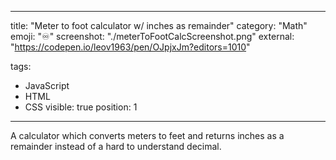 
---
title: "Meter to foot calculator w/ inches as remainder"
category: "Math"
emoji: "♾"
screenshot: "./meterToFootCalcScreenshot.png"
external: "https://codepen.io/leov1963/pen/OJpjxJm?editors=1010"

tags:
  - JavaScript
  - HTML
  - CSS
visible: true
position: 1
---

A calculator which converts meters to feet and returns inches as a remainder instead of a hard to understand decimal. 
